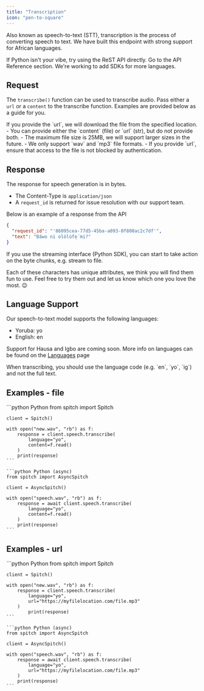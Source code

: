 ```yaml
---
title: "Transcription"
icon: "pen-to-square"
---
```


Also known as speech-to-text (STT), transcription is the process of converting speech to text. We have built this endpoint with strong support for African languages.

<Tip>
    If Python isn't your vibe, try using the ReST API directly. Go to the API Reference section.
    We're working to add SDKs for more languages.
</Tip>

## Request
The `transcribe()` function can be used to transcribe audio. Pass either a `url` or a `content` to the transcribe function.
Examples are provided below as a guide for you.

<Tip>
    If you provide the `url`, we will download the file from the specified location.
</Tip>

<Warning>
    - You can provide either the `content` (file) or `url` (str), but do not provide both.
    - The maximum file size is 25MB, we will support larger sizes in the future.
    - We only support `wav` and `mp3` file formats.
    - If you provide `url`, ensure that access to the file is not blocked by authentication.
</Warning>

## Response
The response for speech generation is in bytes.
* The Content-Type is `application/json`
* A `request_id` is returned for issue resolution with our support team.

Below is an example of a response from the API
```json
{
  "request_id": "'86095cea-77d5-45ba-a093-0f800ac2c7df'",
  "text": "Báwo ni olólùfẹ́ mi?"
}
```

If you use the streaming interface (Python SDK), you can start to take action on the byte chunks, e.g. stream to file.

Each of these characters has unique attributes, we think you will find them fun to use. Feel free to try them out and let us know which one you love the most. 😉

## Language Support
Our speech-to-text model supports the following languages:
- Yoruba: yo
- English: en

Support for Hausa and Igbo are coming soon.
More info on languages can be found on the [Languages](/concepts/languages) page

<Note>
    When transcribing, you should use the language code (e.g. `en`, `yo`, `ig`) and not the full text.
</Note>

## Examples - file
<CodeGroup>
    ```python Python
    from spitch import Spitch

    client = Spitch()

    with open("new.wav", "rb") as f:
        response = client.speech.transcribe(
            language="yo",
            content=f.read()
        )
        print(response)
    ```

    ```python Python (async)
    from spitch import AsyncSpitch

    client = AsyncSpitch()

    with open("speech.wav", "rb") as f:
        response = await client.speech.transcribe(
            language="yo",
            content=f.read()
        )
        print(response)
    ```
</CodeGroup>

## Examples - url
<CodeGroup>
    ```python Python
    from spitch import Spitch

    client = Spitch()

    with open("new.wav", "rb") as f:
        response = client.speech.transcribe(
            language="yo",
            url="https://myfilelocation.com/file.mp3"
        )
            print(response)
    ```

    ```python Python (async)
    from spitch import AsyncSpitch

    client = AsyncSpitch()

    with open("speech.wav", "rb") as f:
        response = await client.speech.transcribe(
            language="yo",
            url="https://myfilelocation.com/file.mp3"
        )
        print(response)
    ```
</CodeGroup>